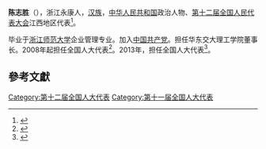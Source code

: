 '''陈志胜'''（{{bd|1952年||}}），浙江永康人，[[汉族|汉族]]，[[中华人民共和国|中华人民共和国]]政治人物、[[第十二届全国人民代表大会|第十二届全国人民代表大会]]江西地区代表<ref>{{cite web|author=新华网|title=第十一届全国人大代表|url=http://news.xinhuanet.com/ziliao/2008-03/03/content_7708230.htm?node=36628|publisher=新华网|accessdate=2014-01-07|archive-date=2014-01-10|archive-url=https://web.archive.org/web/20140110211415/http://news.xinhuanet.com/ziliao/2008-03/03/content_7708230.htm?node=36628|dead-url=no}}</ref>。

毕业于[[浙江师范大学|浙江师范大学]]企业管理专业。加入[[中国共产党|中国共产党]]。担任华东交大理工学院董事长。2008年起担任全国人大代表<ref>{{cite news|title=全国人大代表信息-陈志胜|url= http://210.82.31.1:8084/delegate/viewDelegate.action?dbid=111165|accessdate=2013-04-05|newspaper=全国人大网|archive-url=https://web.archive.org/web/20140407065944/http://www.npc.gov.cn/delegate/viewDelegate.action?dbid=111165|archive-date=2014-04-07|dead-url=yes}}</ref>。2013年，担任全国人大代表<ref>{{cite news|title=全国人大代表信息-陈志胜|url= http://210.82.31.1:8084/delegate/viewDelegate.action?dbid=121140|accessdate=2013-04-05|newspaper=全国人大网|archive-url=https://web.archive.org/web/20140407065946/http://www.npc.gov.cn/delegate/viewDelegate.action?dbid=121140|archive-date=2014-04-07|dead-url=yes}}</ref>。

==參考文獻==
{{reflist}}
{{中国政治人物小作品}}

[[Category:第十二届全国人大代表|Category:第十二届全国人大代表]]
[[Category:第十一届全国人大代表|Category:第十一届全国人大代表]]